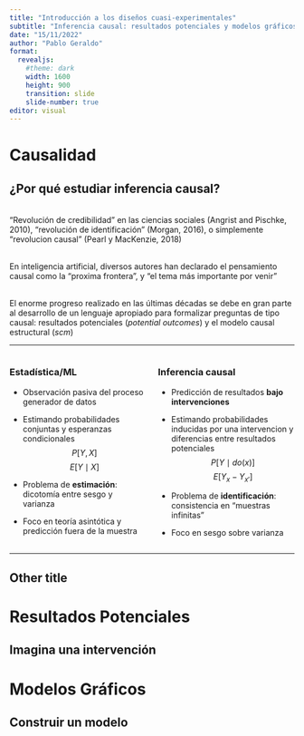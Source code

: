 ```yaml
---
title: "Introducción a los diseños cuasi-experimentales"
subtitle: "Inferencia causal: resultados potenciales y modelos gráficos"
date: "15/11/2022"
author: "Pablo Geraldo"
format: 
  revealjs:
    #theme: dark
    width: 1600
    height: 900
    transition: slide
    slide-number: true
editor: visual
---
```


# Causalidad

## ¿Por qué estudiar inferencia causal?

<br>
"Revolución de credibilidad" en las ciencias sociales (Angrist and Pischke, 2010), "revolución de identificación" (Morgan, 2016), o simplemente "revolucion causal" (Pearl y MacKenzie, 2018)

<br>
En inteligencia artificial, diversos autores han declarado el pensamiento causal como la "proxima frontera", y "el tema más importante por venir"

<br>
El enorme progreso realizado en las últimas décadas se debe en gran parte al desarrollo de un lenguaje apropiado para formalizar preguntas de tipo causal: resultados potenciales (*potential outcomes*) y el modelo causal estructural (*scm*)

---

::: columns
::: {.column width="50%"}
### Estadística/ML

-   Observación pasiva del proceso generador de datos

-   Estimando probabilidades conjuntas y esperanzas condicionales 
$$P[Y,X]$$ $$E[Y\mid X]$$

-   Problema de **estimación**: dicotomía entre sesgo y varianza

-   Foco en teoría asintótica y predicción fuera de la muestra
:::

::: {.column width="50%"}
### Inferencia causal

-   Predicción de resultados **bajo intervenciones**

-   Estimando probabilidades inducidas por una intervencion y diferencias entre resultados potenciales 
$$P[Y \mid do(x)]$$ $$E[Y_x - Y_{x'}]$$

-   Problema de **identificación**: consistencia en "muestras infinitas"

-   Foco en sesgo sobre varianza
:::
:::

---

## Other title


# Resultados Potenciales

## Imagina una intervención

# Modelos Gráficos 

## Construir un modelo
